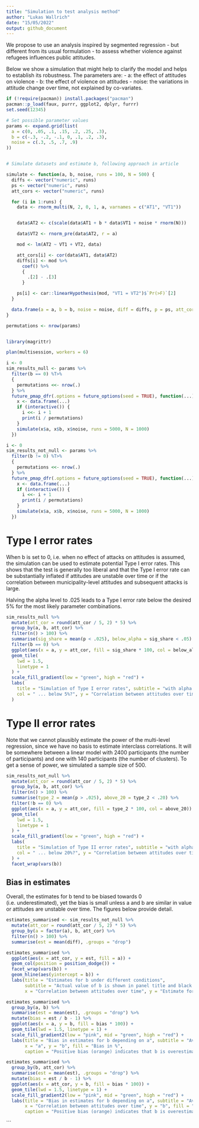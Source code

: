 ```yaml
---
title: "Simulation to test analysis method"
author: "Lukas Wallrich"
date: "15/05/2022"
output: github_document
---
```


We propose to use an analysis inspired by segmented regression - but different from its usual formulation - to assess whether violence against refugees influences public attitudes.

Below we show a simulation that might help to clarify the model and helps to establish its robustness. The parameters are:
- a: the effect of attitudes on violence
- b: the effect of violence on attitudes
- noise: the variations in attitude change over time, not explained by co-variates.


```r
if (!require(pacman)) install.packages("pacman")
pacman::p_load(faux, purrr, ggplot2, dplyr, furrr)
set.seed(12345)

# Set possible parameter values
params <- expand.grid(list(
  a = c(0, .05, .1, .15, .2, .25, .3),
  b = c(-.3, -.2, -.1, 0, .1, .2, .3),
  noise = c(.3, .5, .7, .9)
))


# Simulate datasets and estimate b, following approach in article

simulate <- function(a, b, noise, runs = 100, N = 500) {
  diffs <- vector("numeric", runs)
  ps <- vector("numeric", runs)
  att_cors <- vector("numeric", runs)

  for (i in 1:runs) {
    data <- rnorm_multi(N, 2, 0, 1, a, varnames = c("AT1", "VT1"))


    data$AT2 <- c(scale(data$AT1 + b * data$VT1 + noise * rnorm(N)))

    data$VT2 <- rnorm_pre(data$AT2, r = a)

    mod <- lm(AT2 ~ VT1 + VT2, data)

    att_cors[i] <- cor(data$AT1, data$AT2)
    diffs[i] <- mod %>%
      coef() %>%
      {
        .[2] - .[3]
      }

    ps[i] <- car::linearHypothesis(mod, "VT1 = VT2")$`Pr(>F)`[2]
  }

  data.frame(a = a, b = b, noise = noise, diff = diffs, p = ps, att_cor = att_cors)
}

permutations <- nrow(params)


library(magrittr)

plan(multisession, workers = 6)

i <- 0
sim_results_null <- params %>%
  filter(b == 0) %T>%
  {
    permutations <<- nrow(.)
  } %>%
  future_pmap_dfr(.options = future_options(seed = TRUE), function(...) {
    x <- data.frame(...)
    if (interactive()) {
      i <<- i + 1
      print(i / permutations)
    }
    simulate(x$a, x$b, x$noise, runs = 5000, N = 1000)
  })

i <- 0
sim_results_not_null <- params %>%
  filter(b != 0) %T>%
  {
    permutations <<- nrow(.)
  } %>%
  future_pmap_dfr(.options = future_options(seed = TRUE), function(...) {
    x <- data.frame(...)
    if (interactive()) {
      i <<- i + 1
      print(i / permutations)
    }
    simulate(x$a, x$b, x$noise, runs = 5000, N = 1000)
  })
```

# Type I error rates

When b is set to 0, i.e. when no effect of attacks on attitudes is assumed, the simulation can be used to estimate potential Type I error rates. This shows that the test is generally too liberal and that the Type I error rate can be substantially inflated if attitudes are unstable over time or if the correlation between municipality-level attitudes and subsequent attacks is large.

Halving the alpha level to .025 leads to a Type I error rate below the desired 5% for the most likely parameter combinations.

```r
sim_results_null %>%
  mutate(att_cor = round(att_cor / 5, 2) * 5) %>%
  group_by(a, b, att_cor) %>%
  filter(n() > 100) %>%
  summarise(sig_share = mean(p < .025), below_alpha = sig_share < .05) %>%
  filter(b == 0) %>%
  ggplot(aes(x = a, y = att_cor, fill = sig_share * 100, col = below_alpha)) +
  geom_tile(
    lwd = 1.5,
    linetype = 1
  ) +
  scale_fill_gradient(low = "green", high = "red") +
  labs(
    title = "Simulation of Type I error rates", subtitle = "with alpha = .025", fill = "Type I error rate (%)",
    col = " ... below 5%?", y = "Correlation between attitudes over time"
  )
```

# Type II error rates

Note that we cannot plausibly estimate the power of the multi-level regression, since we have no basis to estimate interclass correlations. It will be somewhere between a linear model with 2400 participants (the number of participants) and one with 140 participants (the number of clusters). To get a sense of power, we simulated a sample size of 500.

```r
sim_results_not_null %>%
  mutate(att_cor = round(att_cor / 5, 2) * 5) %>%
  group_by(a, b, att_cor) %>%
  filter(n() > 100) %>%
  summarise(type_2 = mean(p > .025), above_20 = type_2 < .20) %>%
  filter(!b == 0) %>%
  ggplot(aes(x = a, y = att_cor, fill = type_2 * 100, col = above_20)) +
  geom_tile(
    lwd = 1.5,
    linetype = 1
  ) +
  scale_fill_gradient(low = "green", high = "red") +
  labs(
    title = "Simulation of Type II error rates", subtitle = "with alpha = .025", fill = "Type II error rate (%)",
    col = " ... below 20%?", y = "Correlation between attitudes over time"
  ) +
  facet_wrap(vars(b))
```

## Bias in estimates

Overall, the estimates for b tend to be biased towards 0 (i.e. underestimated), yet the bias is small unless a and b are similar in value or attitudes are unstable over time. The figures below provide detail.

```r
estimates_summarised <- sim_results_not_null %>%
  mutate(att_cor = round(att_cor / 5, 2) * 5) %>%
  group_by(a = factor(a), b, att_cor) %>%
  filter(n() > 100) %>%
  summarise(est = mean(diff), .groups = "drop")

estimates_summarised %>%
  ggplot(aes(x = att_cor, y = est, fill = a)) +
  geom_col(position = position_dodge()) +
  facet_wrap(vars(b)) +
  geom_hline(aes(yintercept = b)) +
  labs(title = "Estimates for b under different conditions", 
       subtitle = "Actual value of b is shown in panel title and black line", 
       x = "Correlation between attitudes over time", y = "Estimate for b")
```

```r
estimates_summarised %>%
  group_by(a, b) %>%
  summarise(est = mean(est), .groups = "drop") %>%
  mutate(bias = est / b - 1) %>%
  ggplot(aes(x = a, y = b, fill = bias * 100)) +
  geom_tile(lwd = 1.5, linetype = 1) +
  scale_fill_gradient2(low = "pink", mid = "green", high = "red") +
  labs(title = "Bias in estimates for b depending on a", subtitle = "Averaged over all correlations between attitudes over time", 
       x = "a", y = "b", fill = "Bias in %", 
       caption = "Positive bias (orange) indicates that b is overestimated, \n while negative bias (pink) indicates that it is underestimated")
```
```r

estimates_summarised %>%
  group_by(b, att_cor) %>%
  summarise(est = mean(est), .groups = "drop") %>%
  mutate(bias = est / b - 1) %>%
  ggplot(aes(x = att_cor, y = b, fill = bias * 100)) +
  geom_tile(lwd = 1.5, linetype = 1) +
  scale_fill_gradient2(low = "pink", mid = "green", high = "red") +
  labs(title = "Bias in estimates for b depending on a", subtitle = "Averaged over all values for a", 
       x = "Correlation between attitudes over time", y = "b", fill = "Bias in %", 
       caption = "Positive bias (orange) indicates that b is overestimated, \n while negative bias (pink) indicates that it is underestimated")
```
```

